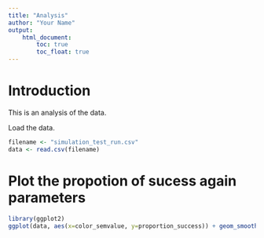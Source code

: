 ```yaml
---
title: "Analysis"
author: "Your Name"
output:
    html_document:
        toc: true
        toc_float: true
---
```

# Introduction

This is an analysis of the data.


Load the data.
```r
filename <- "simulation_test_run.csv"
data <- read.csv(filename)
```

# Plot the propotion of sucess again parameters

```r
library(ggplot2)
ggplot(data, aes(x=color_semvalue, y=proportion_success)) + geom_smooth()

```